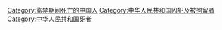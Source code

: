 [[Category:监禁期间死亡的中国人|Category:监禁期间死亡的中国人]]
[[Category:中华人民共和国囚犯及被拘留者|Category:中华人民共和国囚犯及被拘留者]]
[[Category:中华人民共和国死者|Category:中华人民共和国死者]]